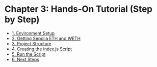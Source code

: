 # Chapter 3: Hands-On Tutorial (Step by Step)

- [1. Environment Setup](/compoundtutorials/chapter-3-hands-on-tutorial-step-by-step/1.-environment-setup.md)
- [2. Getting Sepolia ETH and WETH](/compoundtutorials/chapter-3-hands-on-tutorial-step-by-step/2.-getting-sepolia-eth-and-weth.md)
- [3. Project Structure](/compoundtutorials/chapter-3-hands-on-tutorial-step-by-step/3.-project-structure.md)
- [4. Creating the index.js Script](/compoundtutorials/chapter-3-hands-on-tutorial-step-by-step/4.-creating-the-index.js-script.md)
- [5. Run the Script](/compoundtutorials/chapter-3-hands-on-tutorial-step-by-step/5.-run-the-script.md)
- [6. Next Steps](/compoundtutorials/chapter-3-hands-on-tutorial-step-by-step/6.-next-steps.md)

